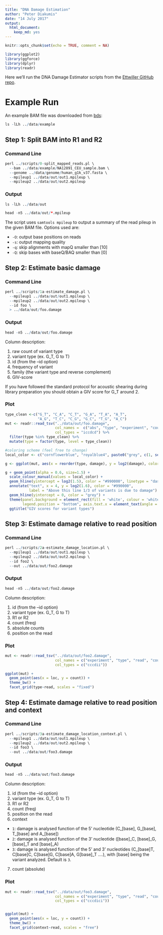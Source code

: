 ```yaml
---
title: "DNA Damage Estimation"
author: "Peter Diakumis"
date: "14 July 2017"
output: 
  html_document: 
    keep_md: yes
---
```


```r
knitr::opts_chunk$set(echo = TRUE, comment = NA)
```
```r
library(ggplot2)
library(ggforce)
library(dplyr)
library(readr)
```

Here we'll run the DNA Damage Estimator scripts from the
[Ettwiller GitHub repo](https://github.com/Ettwiller/Damage-estimator).

# Example Run
An example BAM file was downloaded from
[bds](https://github.com/vsbuffalo/bds-files/tree/master/chapter-11-alignment):

```r
ls -lLh ../data/example
```

## Step 1: Split BAM into R1 and R2

### Command Line

```r
perl ../scripts/0-split_mapped_reads.pl \
  --bam ../data/example/NA12891_CEU_sample.bam \
  --genome ../data/genome/human_g1k_v37.fasta \
  --mpileup1 ../data/out/out1.mpileup \
  --mpileup2 ../data/out/out2.mpileup
```

### Output

```r
ls -lLh ../data/out
```

```r
head -n5 ../data/out/*.mpileup
```

The script uses `samtools mpileup` to output a summary of the read pileup in the
given BAM file. Options used are:

* `-O`: output base positions on reads 
* `-s`: output mapping quality
* `-q`: skip alignments with mapQ smaller than [10]
* `-Q`: skip bases with baseQ/BAQ smaller than [0]


## Step 2: Estimate basic damage 

### Command Line
```r
perl ../scripts/1a-estimate_damage.pl \
  --mpileup1 ../data/out/out1.mpileup \
  --mpileup2 ../data/out/out2.mpileup \
  --id foo \
  > ../data/out/foo.damage
```

### Output

```r
head -n5 ../data/out/foo.damage
```

Column description:

1. raw count of variant type
2. variant type (ex. G_T, G to T)
3. id (from the --id option)
4. frequency of variant
5. family (the variant type and reverse complement)
6. GIV-score

If you have followed the standard protocol for acoustic shearing during library preparation you should obtain a GIV score for G_T around 2.

### Plot

```r
type_clean <-c("G_T", "C_A", "C_T", "G_A", "T_A", "A_T",
               "A_G", "T_C", "C_G", "G_C", "T_G", "A_C")
mut <- readr::read_tsv("../data/out/foo.damage",
                       col_names =  c("abs", "type", "experiment", "count", "family", "damage"),
                       col_types = "iccdcd") %>% 
  filter(type %in% type_clean) %>% 
  mutate(type = factor(type, level = type_clean))

#coloring scheme (feel free to change)
local_color <- c("cornflowerblue", "royalblue4", paste0("grey", c(1, seq(10, 100, 10))))

g <- ggplot(mut, aes(x = reorder(type, damage), y = log2(damage), color = experiment))

g + geom_point(alpha = 0.6, size=1.5) +
  scale_colour_manual(values = local_color) +
  geom_hline(yintercept = log2(1.5), color = "#990000", linetype = "dashed") +
  annotate("text", x = 4, y = log2(1.6), color = "#990000",
           label = "Above this line 1/3 of variants is due to damage") +
  geom_hline(yintercept = 0, color = "grey") +
  theme(panel.background = element_rect(fill = 'white', colour = 'white'), 
        legend.position = "bottom", axis.text.x = element_text(angle = 90, hjust = 1, size=11)) +
  ggtitle("GIV scores for variant types")
```


## Step 3: Estimate damage relative to read position

### Command Line
```r
perl ../scripts/2a-estimate_damage_location.pl \
  --mpileup1 ../data/out/out1.mpileup \
  --mpileup2 ../data/out/out2.mpileup \
  --id foo2 \
  --out ../data/out/foo2.damage
```

### Output

```r
head -n5 ../data/out/foo2.damage
```

Column description:

1. id (from the --id option)
2. variant type (ex. G_T, G to T)
3. R1 or R2
4. count (freq)
5. absolute counts
6. position on the read

### Plot

```r
mut <- readr::read_tsv("../data/out/foo2.damage",
                       col_names = c("experiment", "type", "read", "count", "abs", "loc"),
                       col_types = c("cccdii"))

ggplot(mut) +
  geom_point(aes(x = loc, y = count)) +
  theme_bw() +
  facet_grid(type~read, scales = "fixed")
```

## Step 4: Estimate damage relative to read position and context

### Command Line
```r
perl ../scripts/3a-estimate_damage_location_context.pl \
  --mpileup1 ../data/out/out1.mpileup \
  --mpileup2 ../data/out/out2.mpileup \
  --id foo3 \
  --out ../data/out/foo3.damage
```

### Output

```r
head -n5 ../data/out/foo3.damage
```

Column description:

1. id (from the --id option)
2. variant type (ex. G_T, G to T)
3. R1 or R2
4. count (freq)
5. position on the read
6. context
  * `1`: damage is analysed function of the 5' nucleotide (C_[base], G_[base], T_[base] and A_[base])
  * `2`: damage is analysed function of the 3' nucleotide ([base]_C, [base]_G, [base]_T and [base]_A)
  * `3`: damage is analysed function of the 5' and 3' nucleotides (C_[base]T, C[base]C, C[base]G,
    C[base]A, G[base]_T ....), with [base] being the variant analyzed. Default is `3`.
7. count (absolute)

### Plot

```r
mut <- readr::read_tsv("../data/out/foo3.damage",
                       col_names = c("experiment", "type", "read", "count", "loc", "context", "abs"),
                       col_types = c("cccdici"))


ggplot(mut) +
  geom_point(aes(x = loc, y = count)) +
  theme_bw() +
  facet_grid(context~read, scales = "free")
```
